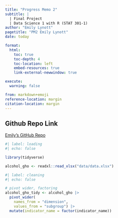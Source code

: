 ```yaml
---
title: "Progress Memo 2"
subtitle: |
  | Final Project 
  | Data Science 1 with R (STAT 301-1)
author: "Emily Lynott"
pagetitle: "PM2 Emily Lynott"
date: today

format:
  html:
    toc: true
    toc-depth: 4
    toc-location: left
    embed-resources: true
    link-external-newwindow: true

execute:
  warning: false

from: markdown+emoji
reference-location: margin
citation-location: margin
---
```


::: {.callout-tip icon=false}

## Github Repo Link

[Emily's GitHub Repo](https://github.com/emilylynott/final-progress-memo-2.git)

:::

```r
#| label: loading
#| echo: false

library(tidyverse)

alcohol_gho <- readxl::read_xlsx("data/data.xlsx")

```
```r
#| label: cleaning
#| echo: false

# pivot wider, factoring
alcohol_gho_tidy <- alcohol_gho |>
  pivot_wider(
    names_from = "dimension", 
    values_from = "subgroup") |>
  mutate(indicator_name = factor(indicator_name))
  
  
```

